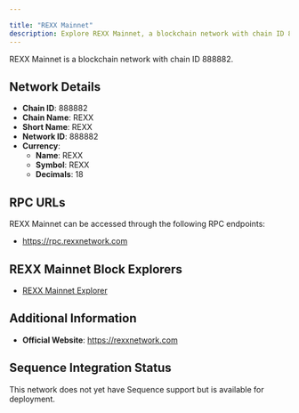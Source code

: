 ```yaml
---

title: "REXX Mainnet"
description: Explore REXX Mainnet, a blockchain network with chain ID 888882. Learn about its native currency, REXX, and how to interact with the network.
---
```




REXX Mainnet is a blockchain network with chain ID 888882.

## Network Details

- **Chain ID**: 888882
- **Chain Name**: REXX
- **Short Name**: REXX
- **Network ID**: 888882
- **Currency**: 
  - **Name**: REXX
  - **Symbol**: REXX
  - **Decimals**: 18

## RPC URLs

REXX Mainnet can be accessed through the following RPC endpoints:

- https://rpc.rexxnetwork.com

## REXX Mainnet Block Explorers

- [REXX Mainnet Explorer](https://rexxnetwork.com)

## Additional Information

- **Official Website**: https://rexxnetwork.com

## Sequence Integration Status

This network does not yet have Sequence support but is available for deployment.
